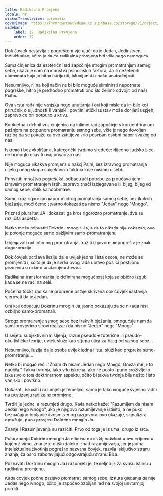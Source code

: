 ```yaml
---
title: Radikalna Promjena
locale: hr
statusTranslation: automatic
coverImage: https://lhvmrqwrcowdvduuaukz.supabase.co/storage/v1/object/public/strapi-uploads/small_cover-tratado-de-psicologia-revolucionaria.webp-5e15e1cec4e0ebebcde5d7fc7565d8fd.webp
sidebar:
    label: 12. Radikalna Promjena
    order: 12
---
```

Dok čovjek nastavlja s pogreškom vjerujući da je Jedan, Jedinstven, Individualan, očito je da će radikalna promjena biti više nego nemoguća.

Sama činjenica da ezoterični rad započinje strogim promatranjem samog sebe, ukazuje nam na mnoštvo psiholoških faktora, Ja ili neželjenih elemenata koje je hitno istrijebiti, iskorijeniti iz naše unutrašnjosti.

Nesumnjivo, ni na koji način ne bi bilo moguće eliminirati nepoznate pogreške, hitno je prethodno promatrati ono što želimo odvojiti od naše Psihe.

Ova vrsta rada nije vanjska nego unutarnja i oni koji misle da im bilo koji priručnik o uljudnosti ili vanjski i površni etički sustav može donijeti uspjeh, zapravo će biti potpuno u krivu.

Konkretna i definitivna činjenica da intimni rad započinje s koncentriranom pažnjom na potpunom promatranju samog sebe, više je nego dovoljan razlog da se pokaže da ovo zahtijeva vrlo poseban osobni napor svakog od nas.

Iskreno i bez okolišanja, kategorički tvrdimo sljedeće: Nijedno ljudsko biće ne bi moglo obaviti ovaj posao za nas.

Nije moguća nikakva promjena u našoj Psihi, bez izravnog promatranja cijelog onog skupa subjektivnih faktora koje nosimo u sebi.

Prihvatiti mnoštvo pogrešaka, odbacujući potrebu za proučavanjem i izravnim promatranjem istih, zapravo znači izbjegavanje ili bijeg, bijeg od samog sebe, oblik samoobmane.

Samo kroz rigorozan napor mudrog promatranja samog sebe, bez ikakvih bježanja, moći ćemo stvarno dokazati da nismo "Jedan" nego "Mnogo".

Priznati pluralitet JA i dokazati ga kroz rigorozno promatranje, dva su različita aspekta.

Netko može prihvatiti Doktrinu mnogih Ja, a da to nikada nije dokazao; ovo je potonje moguće samo pažljivim samo-promatranjem.

Izbjegavati rad intimnog promatranja, tražiti izgovore, nepogrešiv je znak degeneracije.

Dok čovjek održava iluziju da je uvijek jedna i ista osoba, ne može se promijeniti i, očito je da je svrha ovog rada upravo postići postupnu promjenu u našem unutarnjem životu.

Radikalna transformacija je definirana mogućnost koja se obično izgubi kada se ne radi na sebi.

Početna točka radikalne promjene ostaje skrivena dok čovjek nastavlja vjerovati da je Jedan.

Oni koji odbacuju Doktrinu mnogih Ja, jasno pokazuju da se nikada nisu ozbiljno samo-promatrali.

Strogo promatranje samog sebe bez ikakvih bježanja, omogućuje nam da sami provjerimo sirovi realizam da nismo "Jedan" nego "Mnogo".

U svijetu subjektivnih mišljenja, razne pseudo-ezoterične ili pseudo-okultističke teorije, uvijek služe kao slijepa ulica za bijeg od samog sebe...

Nesumnjivo, iluzija da je osoba uvijek jedna i ista, služi kao prepreka samo-promatranju...

Netko bi mogao reći: "Znam da nisam Jedan nego Mnogo, Gnoza me je to naučila." Takva tvrdnja, iako vrlo iskrena, ako ne postoji puno proživljeno iskustvo o tom doktrinarnom aspektu, očito bi takva tvrdnja bila nešto čisto vanjsko i površno.

Dokazati, iskusiti i razumjeti je temeljno, samo je tako moguće svjesno raditi na postizanju radikalne promjene.

Tvrditi je jedno, a razumjeti drugo. Kada netko kaže: "Razumijem da nisam Jedan nego Mnogo", ako je njegovo razumijevanje istinito, a ne puko beznačajno brbljanje dvosmislenog razgovora, ovo ukazuje, signalizira, optužuje, punu provjeru Doktrine mnogih Ja.

Znanje i Razumijevanje su različiti. Prvo od toga je iz uma, drugo iz srca.

Puko znanje Doktrine mnogih Ja ničemu ne služi; nažalost u ovo vrijeme u kojem živimo, znanje je otišlo daleko iznad razumijevanja, jer je jadna intelektualna životinja pogrešno nazvana čovjek, razvila isključivo stranu znanja, žalosno zaboravljajući odgovarajuću stranu Bića.

Poznavati Doktrinu mnogih Ja i razumjeti je, temeljno je za svaku istinsku radikalnu promjenu.

Kada čovjek počne pažljivo promatrati samog sebe, iz kuta gledanja da nije Jedan nego Mnogo, očito je započeo ozbiljan rad na svojoj unutarnjoj prirodi.

